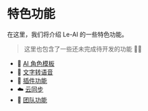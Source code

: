# 特色功能

在这里，我们将介绍 Le-AI 的一些特色功能。

> 这里也包含了一些还未完成待开发的功能 🤣🤣

- 🏪 [AI 角色模板](/features/characters)
- 👄 [文字转语音](/features/tts)
- 🧩 [插件功能](/features/plugin)
- ☁️ [云同步](/features/cloud-synchronous)
- 🤝 [团队功能](/features/team)
